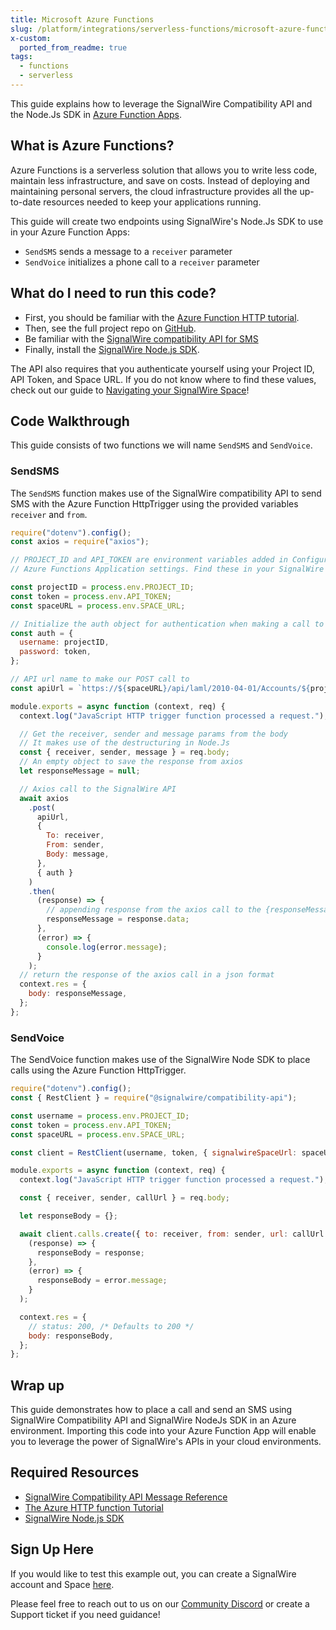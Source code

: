 ```yaml
---
title: Microsoft Azure Functions
slug: /platform/integrations/serverless-functions/microsoft-azure-functions
x-custom:
  ported_from_readme: true
tags:
  - functions
  - serverless
---
```


This guide explains how to leverage the SignalWire Compatibility API and the Node.Js SDK in [Azure Function Apps](https://docs.microsoft.com/en-us/azure/azure-functions/functions-overview).

## What is Azure Functions?

Azure Functions is a serverless solution that allows you to write less code, maintain less infrastructure, and save on costs. Instead of deploying and maintaining personal servers, the cloud infrastructure provides all the up-to-date resources needed to keep your applications running.

This guide will create two endpoints using SignalWire's Node.Js SDK to use in your Azure Function Apps:

- `SendSMS` sends a message to a `receiver` parameter
- `SendVoice` initializes a phone call to a `receiver` parameter

## What do I need to run this code?

- First, you should be familiar with the [Azure Function HTTP tutorial](https://docs.microsoft.com/en-us/azure/azure-functions/create-first-function-vs-code-node).
- Then, see the full project repo on [GitHub](https://github.com/signalwire/guides/tree/main/Integrations/SignalWire%20API%20on%20Azure%20Function%20-%20NodeJS).
- Be familiar with the [SignalWire compatibility API for SMS](/rest/compatibility-api/endpoints/create-message)
- Finally, install the [SignalWire Node.js SDK](https://www.npmjs.com/package/@signalwire/compatibility-api).

The API also requires that you authenticate yourself using your Project ID, API Token, and Space URL. If you do not know where to find these values, check out our guide to [Navigating your SignalWire Space](/platform/dashboard/get-started/explore)!

## Code Walkthrough

This guide consists of two functions we will name `SendSMS` and `SendVoice`.

### SendSMS

The `SendSMS` function makes use of the SignalWire compatibility API to send SMS with the Azure Function HttpTrigger using the provided variables `receiver` and `from`.

```javascript
require("dotenv").config();
const axios = require("axios");

// PROJECT_ID and API_TOKEN are environment variables added in Configuration found in
// Azure Functions Application settings. Find these in your SignalWire Space

const projectID = process.env.PROJECT_ID;
const token = process.env.API_TOKEN;
const spaceURL = process.env.SPACE_URL;

// Initialize the auth object for authentication when making a call to SignalWire API
const auth = {
  username: projectID,
  password: token,
};

// API url name to make our POST call to
const apiUrl = `https://${spaceURL}/api/laml/2010-04-01/Accounts/${projectID}/Messages`;

module.exports = async function (context, req) {
  context.log("JavaScript HTTP trigger function processed a request.");

  // Get the receiver, sender and message params from the body
  // It makes use of the destructuring in Node.Js
  const { receiver, sender, message } = req.body;
  // An empty object to save the response from axios
  let responseMessage = null;

  // Axios call to the SignalWire API
  await axios
    .post(
      apiUrl,
      {
        To: receiver,
        From: sender,
        Body: message,
      },
      { auth }
    )
    .then(
      (response) => {
        // appending response from the axios call to the {responseMessage} object
        responseMessage = response.data;
      },
      (error) => {
        console.log(error.message);
      }
    );
  // return the response of the axios call in a json format
  context.res = {
    body: responseMessage,
  };
};
```

### SendVoice

The SendVoice function makes use of the SignalWire Node SDK to place calls using the Azure Function HttpTrigger.

```javascript
require("dotenv").config();
const { RestClient } = require("@signalwire/compatibility-api");

const username = process.env.PROJECT_ID;
const token = process.env.API_TOKEN;
const spaceURL = process.env.SPACE_URL;

const client = RestClient(username, token, { signalwireSpaceUrl: spaceURL });

module.exports = async function (context, req) {
  context.log("JavaScript HTTP trigger function processed a request.");

  const { receiver, sender, callUrl } = req.body;

  let responseBody = {};

  await client.calls.create({ to: receiver, from: sender, url: callUrl }).then(
    (response) => {
      responseBody = response;
    },
    (error) => {
      responseBody = error.message;
    }
  );

  context.res = {
    // status: 200, /* Defaults to 200 */
    body: responseBody,
  };
};
```

## Wrap up

This guide demonstrates how to place a call and send an SMS using SignalWire Compatibility API and SignalWire NodeJs SDK in an Azure environment. Importing this code into your Azure Function App will enable you to leverage the power of SignalWire's APIs in your cloud environments.

## Required Resources

- [SignalWire Compatibility API Message Reference](/rest/compatibility-api/endpoints/create-message)
- [The Azure HTTP function Tutorial](https://docs.microsoft.com/en-us/azure/azure-functions/create-first-function-vs-code-node)
- [SignalWire Node.js SDK](https://www.npmjs.com/package/@signalwire/compatibility-api)

## Sign Up Here

If you would like to test this example out, you can create a SignalWire account and Space [here](https://m.signalwire.com/signups/new?s=1).

Please feel free to reach out to us on our [Community Discord](https://discord.com/invite/F2WNYTNjuF) or create a Support ticket if you need guidance!
